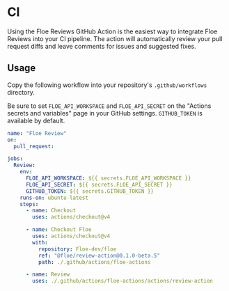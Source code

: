 
# CI

Using the Floe Reviews GitHub Action is the easiest way to integrate Floe
Reviews into your CI pipeline. The action will automatically review your pull
request diffs and leave comments for issues and suggested fixes.

## Usage

Copy the following workflow into your repository's `.github/workflows` directory.

<Callout emoji="💡">Be sure to set `FLOE_API_WORKSPACE` and
`FLOE_API_SECRET` on the "Actions secrets and variables" page in your GitHub
settings. `GITHUB_TOKEN` is available by default.</Callout>

```yaml copy filename=".github/workflows/floe-review.yml"
name: "Floe Review"
on:
  pull_request:

jobs:
  Review:
    env:
      FLOE_API_WORKSPACE: ${{ secrets.FLOE_API_WORKSPACE }}
      FLOE_API_SECRET: ${{ secrets.FLOE_API_SECRET }}
      GITHUB_TOKEN: ${{ secrets.GITHUB_TOKEN }}
    runs-on: ubuntu-latest
    steps:
      - name: Checkout
        uses: actions/checkout@v4

      - name: Checkout Floe
        uses: actions/checkout@v4
        with:
          repository: Floe-dev/floe
          ref: "@floe/review-action@0.1.0-beta.5"
          path: ./.github/actions/floe-actions

      - name: Review
        uses: ./.github/actions/floe-actions/actions/review-action
```